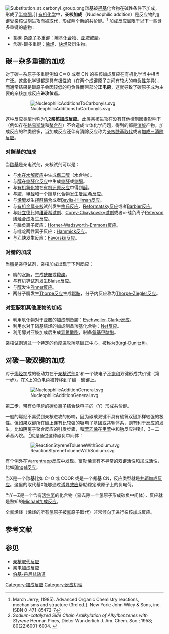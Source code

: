 {{NoteTA|G1=Chemistry}}
[[File:Substitution_at_carbonyl_group.png|thumb]]羰基被[[羟基|羟基]]化合物在碱性条件下加成，形成了[[半缩酮|半缩酮]]。]]
[[有机化学|有机化学]]中，'''亲核加成'''（Nucleophilic addition）是反应物的[[π键|π键]]受[[亲核试剂|亲核试剂]]进攻而被取代，形成两个新的共价键。<ref>March Jerry; (1985). Advanced Organic Chemistry reactions, mechanisms and structure (3rd ed.). New York: John Wiley & Sons, inc. ISBN 0-471-85472-7</ref>
加成反应局限于以下一些含多重键的底物：
*含碳-[[杂原子|杂原子]]多重键：[[羰基化合物|羰基化合物]]、[[亚胺|亚胺]]或[[腈|腈]]。
*含碳-碳多重键：[[烯烃|烯烃]]、[[炔烃|炔烃]]及衍生物。

== 碳－杂多重键的加成 ==
对于碳－杂原子多重键例如 C＝O 或者 CN 的亲核加成反应在有机化学当中相当广泛。这些化学键都是具有[[极性|极性]]的（在两个成键原子之间有较大的[[电负性|电负性]]差异），而通常结果是碳原子会因较低的电负性而带部分'''正电荷'''，这就导致了碳原子成为主要的亲核加成反应'''进攻位点'''。

:[[Image:NucleophilicAdditionsToCarbonyls.svg|thumb]]

这种反应类型也称为'''1,2亲核加成反应'''。此类亲核进攻在没有其他控制因素影响下（例如存在[[路易斯酸|路易斯酸]]和[[螯合剂|螯合剂]]）不会造成立体化学问题，得到的都是[[消旋|消旋]]产物。加成反应的种类很多，当加成反应还伴有消除反应称为[[亲核酰基取代|亲核酰基取代]]或者[[加成－消除反应|加成－消除反应]]。

=== 对羰基的加成 ===
当[[羰基|羰基]]是亲电试剂，亲核试剂可以是：
* 与[[水|水]]在[[水解反应|水解反应]]中生成[[偕二醇|偕二醇]]（水合物）。
* 与[[醇|醇]]在[[缩醛|缩醛化反应]]中生成[[缩醛|缩醛]]或[[缩酮|缩酮]]。
* 与[[有机氢化物|有机氢化物]]在[[有机还原反应|有机还原反应]]中得到[[醇|醇]]。
* 与[[胺|胺]]、[[甲醛|甲醛]]和一个羰基化合物发生[[曼尼希反应|曼尼希反应]]。
* 与[[烯醇|烯醇]]发生[[羟醛缩合|羟醛缩合]]或者[[Baylis-Hillman反应|Baylis-Hillman反应]]。
* 与[[有机金属化合物|有机金属亲核]]试剂发生[[格氏反应|格氏反应]]、[[Reformatsky反应|Reformatsky反应]]或者[[Barbier反应|Barbier反应]]。
* 与[[叶立德|叶立德]]比如[[维蒂希反应|维蒂希试剂]]、[[Corey-Chaykovsky反应|Corey-Chaykovsky试剂]]或者α-硅负离子[[Peterson烯烃合成|Peterson烯烃合成]]发生反应。
* 与膦负离子反应：[[Horner-Wadsworth-Emmons反应|Horner-Wadsworth-Emmons反应]]。
* 与吡啶两性离子反应：[[Hammick反应|Hammick反应]]。
* 与乙炔发生反应：[[Favorskii反应|Favorskii反应]]。

=== 对腈的加成 ===
当[[腈|腈]]是亲电试剂，亲核加成出现于下列反应：
* 腈的[[水解|水解]]，生成[[酰胺|酰胺]]或[[羧酸|羧酸]]。
* 与[[有机锌|有机锌]]试剂发生[[Blaise反应|Blaise反应]]。
* 与[[醇|醇]]发生[[Pinner反应|Pinner反应]]。
* 两分子腈发生[[Thorpe反应|Thorpe反应]]生成[[烯胺|烯胺]]，分子内反应称为[[Thorpe-Ziegler反应|Thorpe-Ziegler反应]]。

===  对亚胺和其他底物的加成 ===
* 利用氢化物对于亚胺的加成制备胺：[[Eschweiler-Clarke反应|Eschweiler-Clarke反应]]。
* 利用水对于硝基烷烃的加成制备羰基化合物：[[Nef反应|Nef反应]]。
* 利用醇对亚胺加成后生成[[异氰酸酯|异氰酸酯]]，制备[[氨基甲酸酯|氨基甲酸酯]]。

亲核试剂通过一个特定的角度进攻羰基碳正中心，被称为[[Bürgi-Dunitz角|Bürgi-Dunitz角]]。

== 对碳－碳双键的加成 ==
对于[[烯烃|烯烃]]加成的驱动力在于[[亲核试剂|亲核试剂]]X<sup>-</sup>和一个缺电子[[饱和（化学）|不饱和]]双键形成共价键（第一步）。在X上的负电荷被转移到了碳－碳键上。

:[[Image:NucleophilicAdditionGeneral.svg|thumb]]

第二步，带有负电荷的[[碳负离子|碳负离子]]结合缺电子的（Y）形成共价键。

一般的烯烃不易受到亲核进攻的影响，因为碳碳双键不具有碳氧双键那样较强的极性。但如果双键所在碳上连有比较强的吸电子基团或共轭体系，则有利于反应的发生，比如阴离子聚合反应的引发步骤，和[[苯乙烯|苯乙烯]]在[[甲苯|甲苯]]中和[[钠|钠]]反应得到1，3－二苯基丙烷。
<ref>''Sodium-catalyzed Side Chain Aralkylation of Alkylbenzenes with Styrene'' Herman Pines, Dieter Wunderlich J. Am. Chem. Soc.; 1958; 80(22)6001-6004. {{DOI|10.1021/ja01555a029}}</ref>就是通过这种碳负中间体：

:[[Image:ReactionStyreneTolueneWithSodium.svg|thumb]]

有个例外在[[Varrentrapp反应|Varrentrapp反应]]中发现。[[富勒烯|富勒烯]]具有不寻常的双键活性和加成活性，比如[[Bingel反应|Bingel反应]]。

当X是一个羰基比如 C=O 或 COOR 或是一个氰基 CN，反应类型就是[[共轭加成反应|共轭加成反应]]。这里的取代基X能够通过[[诱导效应|诱导效应]]帮助稳定碳原子上的负电荷。

当Y－Z是一个含有[[活性氢|活性氢]]的化合物（易去除一个氢原子形成碳负中间体），反应就是熟知的[[Michael加成反应|Michael加成反应]]。

全氟烯烃（烯烃的所有氢原子被[[氟|氟]]原子取代）非常倾向于进行亲核加成反应。

== 参考文献 ==
<references />

== 参见 ==
*[[亲核取代反应|亲核取代反应]]
*[[亲电加成反应|亲电加成反应]]
*[[伯基-丹尼兹轨道|伯基-丹尼兹轨道]]

{{反应机理}}
{{Authority control}}
[[Category:加成反应|Category:加成反应]]
[[Category:反应机理|Category:反应机理]]